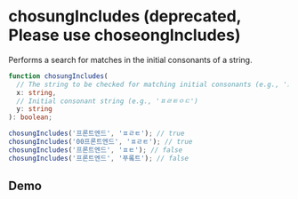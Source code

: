 
# chosungIncludes (deprecated, Please use choseongIncludes)

Performs a search for matches in the initial consonants of a string.

```typescript
function chosungIncludes(
  // The string to be checked for matching initial consonants (e.g., '프론트엔드')
  x: string,
  // Initial consonant string (e.g., 'ㅍㄹㅌㅇㄷ')
  y: string
): boolean;
```

```typescript
chosungIncludes('프론트엔드', 'ㅍㄹㅌ'); // true
chosungIncludes('00프론트엔드', 'ㅍㄹㅌ'); // true
chosungIncludes('프론트엔드', 'ㅍㅌ'); // false
chosungIncludes('프론트엔드', '푸롴트'); // false
```

## Demo

<br />

<ChoseongIncludesDemo />
